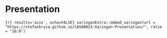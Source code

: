 # Presentation

`{r} results='asis', echo=FALSE} xaringanExtra::embed_xaringan(url = "https://stefankrysa.github.io/CASA0023-Xaringan-Presentation/", ratio = "16:9")`
